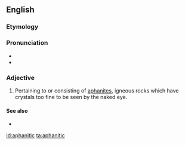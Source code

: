 ==English==


===Etymology===

{{suffix|aphanite|ic}}

===Pronunciation===

*{{IPA|æfəˈnɪtɪk}}
*{{rhymes|ɪtɪk}}

===Adjective===
{{en-adj}}

#{{geology}} Pertaining to or consisting of [[aphanite]]s, igneous rocks which have crystals too fine to be seen by the naked eye.

====See also====
*{{pedialite|aphanite}}

[[id:aphanitic]]
[[ta:aphanitic]]